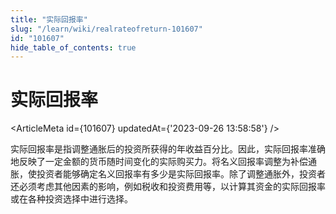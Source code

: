 ```yaml
---
title: "实际回报率"
slug: "/learn/wiki/realrateofreturn-101607"
id: "101607"
hide_table_of_contents: true
---
```



# 实际回报率

<ArticleMeta id={101607} updatedAt={'2023-09-26 13:58:58'} />
<div className='border-solid border-b border-t-0 my-4 border-[var(--ifm-color-gray-300)]' />

实际回报率是指调整通胀后的投资所获得的年收益百分比。因此，实际回报率准确地反映了一定金额的货币随时间变化的实际购买力。将名义回报率调整为补偿通胀，使投资者能够确定名义回报率有多少是实际回报率。除了调整通胀外，投资者还必须考虑其他因素的影响，例如税收和投资费用等，以计算其资金的实际回报率或在各种投资选择中进行选择。

